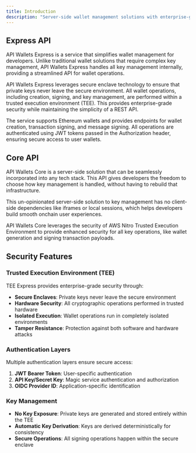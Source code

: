```yaml
---
title: Introduction
description: "Server-side wallet management solutions with enterprise-grade security. Choose between Express API for simplified integration or Core API for maximum control."
---
```


## Express API

API Wallets Express is a service that simplifies wallet management for developers. Unlike traditional wallet solutions that require complex key management, API Wallets Express handles all key management internally, providing a streamlined API for wallet operations.

API Wallets Express leverages secure enclave technology to ensure that private keys never leave the secure environment. All wallet operations, including creation, signing, and key management, are performed within a trusted execution environment (TEE). This provides enterprise-grade security while maintaining the simplicity of a REST API.

The service supports Ethereum wallets and provides endpoints for wallet creation, transaction signing, and message signing. All operations are authenticated using JWT tokens passed in the Authorization header, ensuring secure access to user wallets.

## Core API

API Wallets Core is a server-side solution that can be seamlessly incorporated into any tech stack. This API gives developers the freedom to choose how key management is handled, without having to rebuild that infrastructure.

This un-opinionated server-side solution to key management has no client-side dependencies like iframes or local sessions, which helps developers build smooth onchain user experiences.

API Wallets Core leverages the security of AWS Nitro Trusted Execution Environment to provide enhanced security for all key operations, like wallet generation and signing transaction payloads.

## Security Features

### Trusted Execution Environment (TEE)

TEE Express provides enterprise-grade security through:

- **Secure Enclaves**: Private keys never leave the secure environment
- **Hardware Security**: All cryptographic operations performed in trusted hardware
- **Isolated Execution**: Wallet operations run in completely isolated environments
- **Tamper Resistance**: Protection against both software and hardware attacks

### Authentication Layers

Multiple authentication layers ensure secure access:

1. **JWT Bearer Token**: User-specific authentication
2. **API Key/Secret Key**: Magic service authentication and authorization  
3. **OIDC Provider ID**: Application-specific identification

### Key Management

- **No Key Exposure**: Private keys are generated and stored entirely within the TEE
- **Automatic Key Derivation**: Keys are derived deterministically for consistency
- **Secure Operations**: All signing operations happen within the secure enclave
